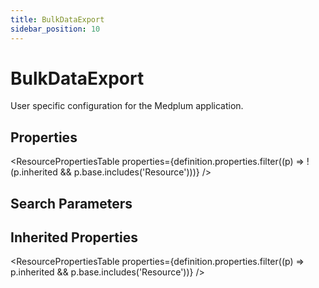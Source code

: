 ```yaml
---
title: BulkDataExport
sidebar_position: 10
---
```


# BulkDataExport

User specific configuration for the Medplum application.

<Tabs queryString="section">
<TabItem value="schema" label="Schema" default>


## Properties


<ResourcePropertiesTable properties={definition.properties.filter((p) => !(p.inherited && p.base.includes('Resource')))} />

## Search Parameters

<SearchParamsTable searchParams={definition.searchParameters} />

## Inherited Properties

<ResourcePropertiesTable properties={definition.properties.filter((p) => p.inherited && p.base.includes('Resource'))} />

</TabItem>
  
  
  
  

</Tabs>
